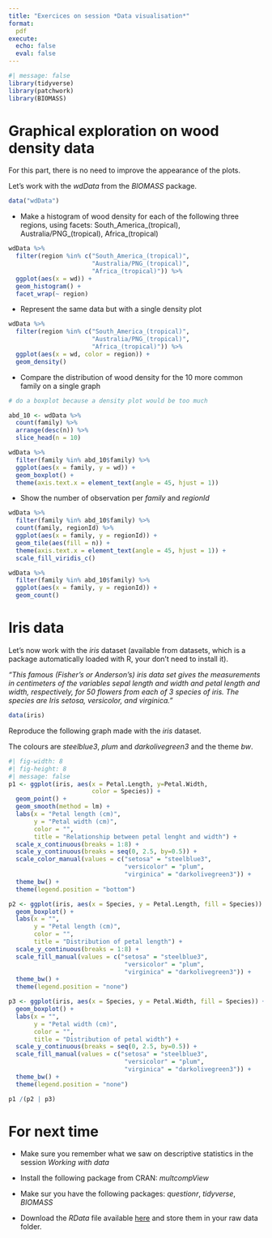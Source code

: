```yaml
---
title: "Exercices on session *Data visualisation*"
format:
  pdf
execute:
  echo: false 
  eval: false 
---
```


```r
#| message: false
library(tidyverse)
library(patchwork)
library(BIOMASS)
```

  
# Graphical exploration on wood density data

For this part, there is no need to improve the appearance of the plots.

Let's work with the *wdData* from the *BIOMASS* package.

```r
data("wdData")
```

* Make a histogram of wood density for each of the following three regions, using facets: South_America_(tropical), Australia/PNG_(tropical), Africa_(tropical)

```r
wdData %>% 
  filter(region %in% c("South_America_(tropical)", 
                       "Australia/PNG_(tropical)", 
                       "Africa_(tropical)")) %>% 
  ggplot(aes(x = wd)) + 
  geom_histogram() + 
  facet_wrap(~ region)
```

* Represent the same data but with a single density plot

```r
wdData %>% 
  filter(region %in% c("South_America_(tropical)", 
                       "Australia/PNG_(tropical)", 
                       "Africa_(tropical)")) %>% 
  ggplot(aes(x = wd, color = region)) + 
  geom_density()
```

* Compare the distribution of wood density for the 10 more common family on a single graph

```r
# do a boxplot because a density plot would be too much

abd_10 <- wdData %>% 
  count(family) %>% 
  arrange(desc(n)) %>% 
  slice_head(n = 10) 

wdData %>% 
  filter(family %in% abd_10$family) %>% 
  ggplot(aes(x = family, y = wd)) + 
  geom_boxplot() +
  theme(axis.text.x = element_text(angle = 45, hjust = 1))
```
* Show the number of observation per *family* and *regionId*

```r
wdData %>% 
  filter(family %in% abd_10$family) %>% 
  count(family, regionId) %>% 
  ggplot(aes(x = family, y = regionId)) + 
  geom_tile(aes(fill = n)) +
  theme(axis.text.x = element_text(angle = 45, hjust = 1)) +
  scale_fill_viridis_c()
```
```r
wdData %>% 
  filter(family %in% abd_10$family) %>% 
  ggplot(aes(x = family, y = regionId)) + 
  geom_count()
```


# Iris data

Let's now work with the *iris* dataset (available from datasets, which is a package automatically loaded with R, your don't need to install it).

*"This famous (Fisher's or Anderson's) iris data set gives the measurements in centimeters of the variables sepal length and width and petal length and width, respectively, for 50 flowers from each of 3 species of iris. The species are Iris setosa, versicolor, and virginica."*

```r
data(iris)
```

Reproduce the following graph made with the *iris* dataset.

The colours are *steelblue3*, *plum* and *darkolivegreen3* and the theme *bw*.

```r
#| fig-width: 8
#| fig-height: 8
#| message: false
p1 <- ggplot(iris, aes(x = Petal.Length, y=Petal.Width, 
                       color = Species)) + 
  geom_point() + 
  geom_smooth(method = lm) + 
  labs(x = "Petal length (cm)",
       y = "Petal width (cm)",
       color = "",
       title = "Relationship between petal lenght and width") + 
  scale_x_continuous(breaks = 1:8) + 
  scale_y_continuous(breaks = seq(0, 2.5, by=0.5)) + 
  scale_color_manual(values = c("setosa" = "steelblue3",
                                "versicolor" = "plum",
                                "virginica" = "darkolivegreen3")) + 
  theme_bw() +
  theme(legend.position = "bottom")

p2 <- ggplot(iris, aes(x = Species, y = Petal.Length, fill = Species)) +
  geom_boxplot() + 
  labs(x = "",
       y = "Petal length (cm)",
       color = "",
       title = "Distribution of petal length") + 
  scale_y_continuous(breaks = 1:8) + 
  scale_fill_manual(values = c("setosa" = "steelblue3",
                                "versicolor" = "plum",
                                "virginica" = "darkolivegreen3")) + 
  theme_bw() + 
  theme(legend.position = "none")

p3 <- ggplot(iris, aes(x = Species, y = Petal.Width, fill = Species)) +
  geom_boxplot() + 
  labs(x = "",
       y = "Petal width (cm)",
       color = "",
       title = "Distribution of petal width") + 
  scale_y_continuous(breaks = seq(0, 2.5, by=0.5)) +
  scale_fill_manual(values = c("setosa" = "steelblue3",
                                "versicolor" = "plum",
                                "virginica" = "darkolivegreen3")) + 
  theme_bw() + 
  theme(legend.position = "none")

p1 /(p2 | p3)
```


# For next time

* Make sure you remember what we saw on descriptive statistics in the session *Working with data*
  
* Install the following package from CRAN: *multcompView*

* Make sur you have the following packages: *questionr*, *tidyverse*, *BIOMASS*
  
* Download the *RData* file available [here](https://geraldinederroire.github.io/Course_R_Forest_Sciences/6_basic_statistics/data/data_statistics.RData){preview-link="false"}
and store them in your raw data folder.